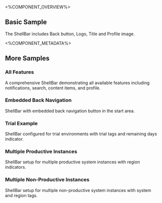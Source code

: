 
<%COMPONENT_OVERVIEW%>

## Basic Sample
The ShellBar includes Back button, Logo, Title and Profile image.

<Basic />

<%COMPONENT_METADATA%>

## More Samples

### All Features
A comprehensive ShellBar demonstrating all available features including notifications, search, content items, and profile.

<Advanced />

### Embedded Back Navigation
ShellBar with embedded back navigation button in the start area.

<EmbeddedBackNavigation />

### Trial Example
ShellBar configured for trial environments with trial tags and remaining days indicator.

<TrialExample />

### Multiple Productive Instances
ShellBar setup for multiple productive system instances with region indicators.

<MultipleProductiveInstances />

### Multiple Non-Productive Instances
ShellBar setup for multiple non-productive system instances with system and region tags.

<MultipleNonProductiveInstances />
